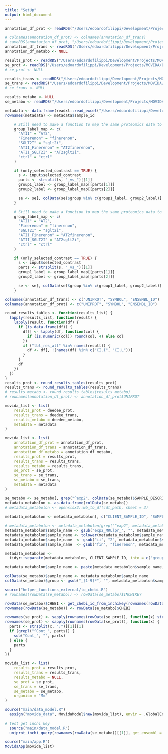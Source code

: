```yaml
---
title: "SetUp"
output: html_document
---
```



```r
annotation_df_prot <- readRDS("/Users/edoardofilippi/Development/Projects/MOVIDA/Example_data/Proteomics/anno_df.RDS")

# colnames(annotation_df_prot) <- colnames(annotation_df_trans)
# saveRDS(annotation_df_prot, "/Users/edoardofilippi/Development/Projects/MOVIDA/Example_data/Proteomics/anno_df.RDS")
annotation_df_trans <- readRDS("/Users/edoardofilippi/Development/Projects/MOVIDA/Example_data/Transcriptomics/anno_df.rds")
annotation_df_metabo <- NULL

results_prot <- readRDS("/Users/edoardofilippi/Development/Projects/MOVIDA/Example_data/Proteomics/results_object.rds")
se_prot <- readRDS("/Users/edoardofilippi/Development/Projects/MOVIDA/Example_data/Proteomics/se.rds")
# se_prot <- NULL

results_trans <- readRDS("/Users/edoardofilippi/Development/Projects/MOVIDA/Example_data/Transcriptomics/results_object.rds")
se_trans <- readRDS("/Users/edoardofilippi/Development/Projects/MOVIDA/Example_data/Transcriptomics/se.rds")
# se_trans <- NULL

results_metabo <- NULL
se_metabo <- readRDS("/Users/edoardofilippi/Development/Projects/MOVIDA/Example_data/Metabolomics/se.rds")

metadata <- data.frame(readxl::read_excel("/Users/edoardofilippi/Development/Projects/BasicApp/Transcriptomics_limma/samplesDesign_paul_AT2full.xlsx"))
rownames(metadata) <- metadata$sample_id
```

```r
    # Still need to make a function to map the same proteomics data to tehe same transcriptmics data 
    group_label_map <- c(
      "ATII" = "AT2",
      "Finerenon" = "finerenon",
      "SGLT2I" = "sglt2i",
      "ATII_Finerenon" = "AT2finerenon",
      "ATII_SGLT2I" = "AT2sglt2i",
      "ctrl" = "ctrl"
    )

    if (only_selected_contrast == TRUE) {
      s <- input$selected_contrast
      parts <- strsplit(s, "_vs_")[[1]]
      group1_label <- group_label_map[[parts[1]]]
      group2_label <- group_label_map[[parts[2]]]

      se <- se[, colData(se)$group %in% c(group1_label, group2_label)]
    }
```

```r
    # Still need to make a function to map the same proteomics data to tehe same transcriptmics data 
    group_label_map <- c(
      "ATII" = "AT2",
      "Finerenon" = "finerenon",
      "SGLT2I" = "sglt2i",
      "ATII_Finerenon" = "AT2finerenon",
      "ATII_SGLT2I" = "AT2sglt2i",
      "ctrl" = "ctrl"
    )

    if (only_selected_contrast == TRUE) {
      s <- input$selected_contrast
      parts <- strsplit(s, "_vs_")[[1]]
      group1_label <- group_label_map[[parts[1]]]
      group2_label <- group_label_map[[parts[2]]]

      se <- se[, colData(se)$group %in% c(group1_label, group2_label)]
    }
```

```r
colnames(annotation_df_trans) <- c("UNIPROT", "SYMBOL", "ENSEMBL_ID")
colnames(annotation_df_prot) <- c("UNIPROT", "SYMBOL", "ENSEMBL_ID")

round_results_tables <- function(results_list) {
  lapply(results_list, function(result) {
    lapply(result, function(df) {
      if (is.data.frame(df)) {
        df[] <- lapply(df, function(col) {
          if (is.numeric(col)) round(col, 4) else col
        })
        if ("tbl_res_all" %in% names(result)) {
          df <- df[, !(names(df) %in% c("CI.I", "CI.L"))]
        }
      }
      df
    })
  })
}
results_prot <- round_results_tables(results_prot)
results_trans <- round_results_tables(results_trans)
# results_metabo <- round_results_tables(results_metabo)
# rownames(annotation_df_prot) <- annotation_df_prot$UNIPROT
```

```r
movida_list <- list(
    results_prot = deedee_prot,
    results_trans = deedee_trans,
    results_metabo = deedee_metabo,
    metadata = metadata
)
```

```r
movida_list <- list(
    annotation_df_prot = annotation_df_prot,
    annotation_df_trans = annotation_df_trans,
    annotation_df_metabo = annotation_df_metabo,
    results_prot = results_prot,
    results_trans = results_trans,
    results_metabo = results_trans,
    se_prot = se_prot,
    se_trans = se_trans,
    se_metabo = se_trans,
    metadata = metadata
)
```

```r

se_metabo <- se_metabo[, grep("^exp2", colData(se_metabo)$SAMPLE_DESCRIPTION)]
metadata_metabolon <- as.data.frame(colData(se_metabo))
# metadata_metabolon <- openxlsx2::wb_to_df(cdt_path, sheet = 3)
  
metadata_metabolon <- metadata_metabolon[, c("CLIENT_SAMPLE_ID", "SAMPLE_DESCRIPTION")]

# metadata_metabolon <- metadata_metabolon[grep("^exp2", metadata_metabolon$SAMPLE_DESCRIPTION), ]
metadata_metabolon$sample_name <- gsub("exp2_MRLlpr_", "", metadata_metabolon$SAMPLE_DESCRIPTION)
metadata_metabolon$sample_name <- tolower(metadata_metabolon$sample_name)
metadata_metabolon$sample_name  <- gsub("ii", "2", metadata_metabolon$sample_name)
metadata_metabolon$sample_name  <- gsub("fin", "finerenon", metadata_metabolon$sample_name)

metadata_metabolon <-
  tidyr::separate(metadata_metabolon, CLIENT_SAMPLE_ID, into = c("group_identifier", "sample_identifier"), sep = "_", remove = FALSE)

metadata_metabolon$sample_name <- paste(metadata_metabolon$sample_name, metadata_metabolon$sample_identifier, sep = "_")

colData(se_metabo)$sample_name <- metadata_metabolon$sample_name
colData(se_metabo)$group <- gsub("_[1-9]*", "", metadata_metabolon$sample_name)
```

```r
source("helper_functions_external/to_chebi.R")
# rownames(rowData(se_metabo)) <- rowData(se_metabo)$INCHIKEY

rowData(se_metabo)$CHEBI <- get_chebi_id_from_inchikey(rownames(rowData(se_metabo)))
rownames(rowData(se_metabo)) <- rowData(se_metabo)$CHEBI

```

```r
rownames(se_prot) <- sapply(rownames(rowData(se_prot)), function(x) strsplit(x, ";")[[1]][1])
rownames(se_prot) <- sapply(rownames(rowData(se_prot)), function(x) {
  parts <- strsplit(x, ";")[[1]][1]
  if (grepl("^Cont_", parts)) {
    sub("Cont_", "", parts)
  } else {
    parts
  }
})
```


```r
movida_list <- list(
    results_prot = results_prot,
    results_trans = results_trans,
    results_metabo = NULL,
    se_prot = se_prot,
    se_trans = se_trans,
    se_metabo = se_metabo,
    organism = "Mm"
)
```

```r
source("main/data_model.R")
  assign("movida_data", MovidaModel$new(movida_list), envir = .GlobalEnv)
  
# test get inchi key 
  source("main/data_model.R")
  uniprot_inchi_query(rownames(rowData(se_metabo))[[1]], get_ensembl = TRUE, get_uniprot = TRUE)
```

```r
source("main/app.R")
MovidaApp(movida_list)
```